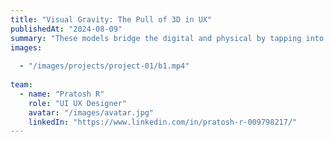 ---
title: "Visual Gravity: The Pull of 3D in UX"
publishedAt: "2024-08-09"
summary: "These models bridge the digital and physical by tapping into our instinct for tangibility. With photorealistic precision and spatial coherence, they boost perceived value and trust—making users feel like they’re touching the future. It’s not just aesthetics; it’s affective UX design in action"
images:
 
  - "/images/projects/project-01/b1.mp4"
  
team:
  - name: "Pratosh R"
    role: "UI UX Designer"
    avatar: "/images/avatar.jpg"
    linkedIn: "https://www.linkedin.com/in/pratosh-r-009798217/"
---

